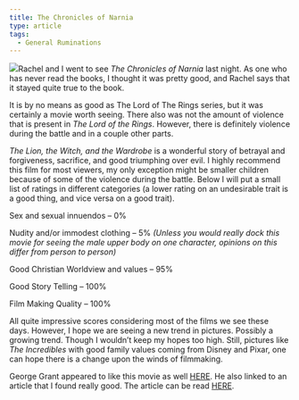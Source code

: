 ```yaml
---
title: The Chronicles of Narnia
type: article
tags:
  - General Ruminations
---
```


![](/myblogpics/narnia.jpg)Rachel and I went to see _The Chronicles of Narnia_ last night. As one who has never read the books, I thought it was pretty good, and Rachel says that it stayed quite true to the book.

It is by no means as good as The Lord of The Rings series, but it was certainly a movie worth seeing. There also was not the amount of violence that is present in _The Lord of the Rings_. However, there is definitely violence during the battle and in a couple other parts.

_The Lion, the Witch, and the Wardrobe_ is a wonderful story of betrayal and forgiveness, sacrifice, and good triumphing over evil. I highly recommend this film for most viewers, my only exception might be smaller children because of some of the violence during the battle. Below I will put a small list of ratings in different categories (a lower rating on an undesirable trait is a good thing, and vice versa on a good trait).

Sex and sexual innuendos – 0%

Nudity and/or immodest clothing – 5% _(Unless you would really dock this movie for seeing the male upper body on one character, opinions on this differ from person to person)_

Good Christian Worldview and values – 95%

Good Story Telling – 100%

Film Making Quality – 100%

All quite impressive scores considering most of the films we see these days. However, I hope we are seeing a new trend in pictures. Possibly a growing trend. Though I wouldn’t keep my hopes too high. Still, pictures like _The Incredibles_ with good family values coming from Disney and Pixar, one can hope there is a change upon the winds of filmmaking.

George Grant appeared to like this movie as well [HERE](http://www.kingsmeadow.com/2005/12/aslans-on-move.html). He also linked to an article that I found really good. The article can be read [HERE](http://www.reformation21.com/Movie_Review_The_Lion_the_Witch_and_the_Wardrobe/132/).
